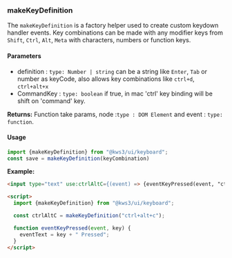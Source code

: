 
<Version />

<Meta of={MakekeyeventsStories} />

### makeKeyDefinition

The `makeKeyDefinition` is a factory helper used to create custom keydown handler events.
Key combinations can be made with any modifier keys from `Shift`, `Ctrl`, `Alt`, `Meta` with characters, numbers or function keys.

#### **Parameters**

* definition : `type: Number | string` can be a string like `Enter`, `Tab` or number as keyCode, also allows key combinations like `ctrl+d`, `ctrl+alt+x`
* CommandKey : `type: boolean` if true, in mac 'ctrl' key binding will be shift on 'command' key.

**Returns:**
Function take params, node :`type : DOM Element` and event : `type: function`.

#### Usage

```js
import {makeKeyDefinition} from "@kws3/ui/keyboard";
const save = makeKeyDefinition(keyCombination) 
```

**Example:**

```html
<input type="text" use:ctrlAltC={(event) => {eventKeyPressed(event, "ctrl+alt+c")}} />

<script>
  import {makeKeyDefinition} from "@kws3/ui/keyboard";

  const ctrlAltC = makeKeyDefinition("ctrl+alt+c");

  function eventKeyPressed(event, key) {
    eventText = key + " Pressed";
  }
</script>
```

<Story of={MakekeyeventsStories.$2CreateKeyEvents} />
